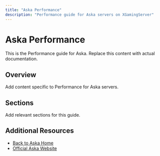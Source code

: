 ```yaml
---
title: "Aska Performance"
description: "Performance guide for Aska servers on XGamingServer"
---
```


# Aska Performance

This is the Performance guide for Aska. Replace this content with actual documentation.

## Overview

Add content specific to Performance for Aska servers.

## Sections

Add relevant sections for this guide.

## Additional Resources

- [Back to Aska Home](./index)
- [Official Aska Website](https://example.com)
